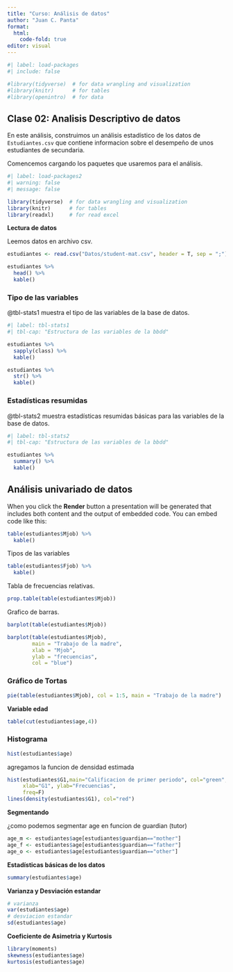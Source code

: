 ```yaml
---
title: "Curso: Análisis de datos"
author: "Juan C. Panta"
format:
  html: 
    code-fold: true
editor: visual
---
```


```r
#| label: load-packages
#| include: false

#library(tidyverse)  # for data wrangling and visualization
#library(knitr)      # for tables
#library(openintro)  # for data
```

## Clase 02: Analisis Descriptivo de datos

En este análisis, construimos un análisis estadístico de los datos de `Estudiantes.csv` que contiene informacion sobre el desempeño de unos estudiantes de secundaria.

Comencemos cargando los paquetes que usaremos para el análisis.

```r
#| label: load-packages2
#| warning: false
#| message: false

library(tidyverse)  # for data wrangling and visualization
library(knitr)      # for tables
library(readxl)     # for read excel

```

**Lectura de datos**

Leemos datos en archivo csv.

```r
estudiantes <- read.csv("Datos/student-mat.csv", header = T, sep = ";")

estudiantes %>%
  head() %>%
  kable()
```

### Tipo de las variables

@tbl-stats1 muestra el tipo de las variables de la base de datos.

```r
#| label: tbl-stats1
#| tbl-cap: "Estructura de las variables de la bbdd"

estudiantes %>%
  sapply(class) %>%
  kable()

estudiantes %>%
  str() %>%
  kable()
```

### Estadísticas resumidas

@tbl-stats2 muestra estadísticas resumidas básicas para las variables de la base de datos.

```r
#| label: tbl-stats2
#| tbl-cap: "Estructura de las variables de la bbdd"

estudiantes %>%
  summary() %>%
  kable()
```

## Análisis univariado de datos {#sec-aud}

When you click the **Render** button a presentation will be generated that includes both content and the output of embedded code. You can embed code like this:

```r
table(estudiantes$Mjob) %>%
  kable()
```

Tipos de las variables

```r
table(estudiantes$Fjob) %>%
  kable()
```

Tabla de frecuencias relativas.

```r
prop.table(table(estudiantes$Mjob))
```

Grafico de barras.

```r
barplot(table(estudiantes$Mjob))
```

```r
barplot(table(estudiantes$Mjob),
        main = "Trabajo de la madre",
        xlab = "Mjob",
        ylab = "frecuencias",
        col = "blue")
```

### Gráfico de Tortas

```r
pie(table(estudiantes$Mjob), col = 1:5, main = "Trabajo de la madre")
```

**Variable edad**

```r
table(cut(estudiantes$age,4))
```

### Histograma

```r
hist(estudiantes$age)
```

agregamos la funcion de densidad estimada

```r
hist(estudiantes$G1,main="Calificacion de primer periodo", col="green",
     xlab="G1", ylab="Frecuencias",
     freq=F)
lines(density(estudiantes$G1), col="red")
```


**Segmentando**

¿como podemos segmentar age en funcion de guardian (tutor)

```r
age_m <- estudiantes$age[estudiantes$guardian=="mother"]
age_f <- estudiantes$age[estudiantes$guardian=="father"]
age_o <- estudiantes$age[estudiantes$guardian=="other"]
```


**Estadísticas básicas de los datos**

```r
summary(estudiantes$age)
```

**Varianza y Desviación estandar**

```r
# varianza
var(estudiantes$age)
# desviacion estandar
sd(estudiantes$age)
```

**Coeficiente de Asimetria y Kurtosis**

```r
library(moments)
skewness(estudiantes$age)
kurtosis(estudiantes$age)
```

